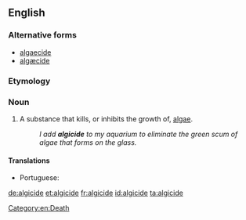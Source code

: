 ==English==

===Alternative forms===
* [[algaecide]]
* [[algæcide]] {{qualifier|archaic}}

===Etymology===
{{suffix|algae|cide|lang=en}}

===Noun===
{{en-noun}}
{{wikipedia}}

# A substance that kills, or inhibits the growth of, [[algae]].
#: ''I add '''algicide''' to my aquarium to eliminate the green scum of algae that forms on the glass.''

====Translations====
{{trans-top|substance that kills algae}}
* Portuguese: {{t+|pt|algicida|m}}
{{trans-mid}}
{{trans-bottom}}

[[Category:en:Death]]

[[de:algicide]]
[[et:algicide]]
[[fr:algicide]]
[[id:algicide]]
[[ta:algicide]]